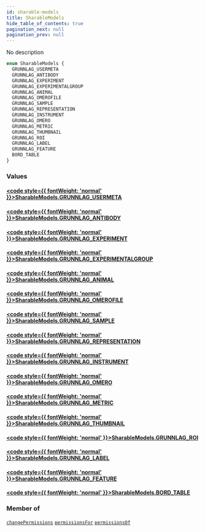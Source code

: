 ```yaml
---
id: sharable-models
title: SharableModels
hide_table_of_contents: true
pagination_next: null
pagination_prev: null
---
```








No description

```graphql
enum SharableModels {
  GRUNNLAG_USERMETA
  GRUNNLAG_ANTIBODY
  GRUNNLAG_EXPERIMENT
  GRUNNLAG_EXPERIMENTALGROUP
  GRUNNLAG_ANIMAL
  GRUNNLAG_OMEROFILE
  GRUNNLAG_SAMPLE
  GRUNNLAG_REPRESENTATION
  GRUNNLAG_INSTRUMENT
  GRUNNLAG_OMERO
  GRUNNLAG_METRIC
  GRUNNLAG_THUMBNAIL
  GRUNNLAG_ROI
  GRUNNLAG_LABEL
  GRUNNLAG_FEATURE
  BORD_TABLE
}
```


### Values

#### [<code style={{ fontWeight: 'normal' }}>SharableModels.<b>GRUNNLAG_USERMETA</b></code>](#) 
> 
> 

#### [<code style={{ fontWeight: 'normal' }}>SharableModels.<b>GRUNNLAG_ANTIBODY</b></code>](#) 
> 
> 

#### [<code style={{ fontWeight: 'normal' }}>SharableModels.<b>GRUNNLAG_EXPERIMENT</b></code>](#) 
> 
> 

#### [<code style={{ fontWeight: 'normal' }}>SharableModels.<b>GRUNNLAG_EXPERIMENTALGROUP</b></code>](#) 
> 
> 

#### [<code style={{ fontWeight: 'normal' }}>SharableModels.<b>GRUNNLAG_ANIMAL</b></code>](#) 
> 
> 

#### [<code style={{ fontWeight: 'normal' }}>SharableModels.<b>GRUNNLAG_OMEROFILE</b></code>](#) 
> 
> 

#### [<code style={{ fontWeight: 'normal' }}>SharableModels.<b>GRUNNLAG_SAMPLE</b></code>](#) 
> 
> 

#### [<code style={{ fontWeight: 'normal' }}>SharableModels.<b>GRUNNLAG_REPRESENTATION</b></code>](#) 
> 
> 

#### [<code style={{ fontWeight: 'normal' }}>SharableModels.<b>GRUNNLAG_INSTRUMENT</b></code>](#) 
> 
> 

#### [<code style={{ fontWeight: 'normal' }}>SharableModels.<b>GRUNNLAG_OMERO</b></code>](#) 
> 
> 

#### [<code style={{ fontWeight: 'normal' }}>SharableModels.<b>GRUNNLAG_METRIC</b></code>](#) 
> 
> 

#### [<code style={{ fontWeight: 'normal' }}>SharableModels.<b>GRUNNLAG_THUMBNAIL</b></code>](#) 
> 
> 

#### [<code style={{ fontWeight: 'normal' }}>SharableModels.<b>GRUNNLAG_ROI</b></code>](#) 
> 
> 

#### [<code style={{ fontWeight: 'normal' }}>SharableModels.<b>GRUNNLAG_LABEL</b></code>](#) 
> 
> 

#### [<code style={{ fontWeight: 'normal' }}>SharableModels.<b>GRUNNLAG_FEATURE</b></code>](#) 
> 
> 

#### [<code style={{ fontWeight: 'normal' }}>SharableModels.<b>BORD_TABLE</b></code>](#) 
> 
> 



### Member of

[`changePermissions`](/docs/schemas/mikro/mutations/change-permissions)  <Badge class="secondary" text="mutation"/><Bullet />[`permissionsFor`](/docs/schemas/mikro/queries/permissions-for)  <Badge class="secondary" text="query"/><Bullet />[`permissionsOf`](/docs/schemas/mikro/queries/permissions-of)  <Badge class="secondary" text="query"/>



